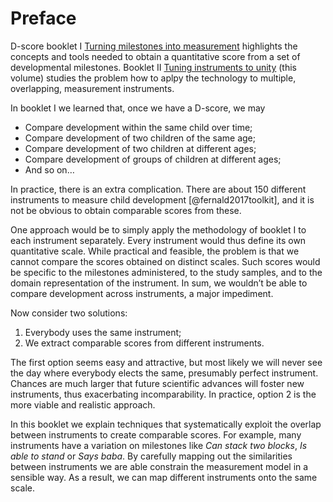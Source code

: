# Preface {-}

<!-- NOTE: We need to include a clear statement of the scope of this
booklet. What is the major problem? What would be progress? What data
would help us to advance? -->

D-score booklet I [Turning milestones into measurement](https://stefvanbuuren.name/dbook1) highlights the concepts and tools needed to obtain a quantitative score from a set of developmental milestones. Booklet II [Tuning instruments to unity](https://stefvanbuuren.name/dbook2) (this volume) studies the problem how to aplpy the technology to multiple, overlapping, measurement instruments. 

In booklet I we learned that, once we have a D-score, we may

- Compare development within the same child over time;
- Compare development of two children of the same age;
- Compare development of two children at different ages;
- Compare development of groups of children at different ages;
- And so on...

In practice, there is an extra complication. There are about 150 different instruments to measure child development [@fernald2017toolkit], and it is not be obvious to obtain comparable scores from these.

One approach would be to simply apply the methodology of booklet I to each instrument separately. Every instrument would thus define its own quantitative scale. While practical and feasible, the problem is that we cannot compare the scores obtained on distinct scales. Such scores would be specific to the milestones administered, to the study samples, and to the domain representation of the instrument. In sum, we wouldn't be able to compare development across instruments, a major impediment. 

Now consider two solutions:

1. Everybody uses the same instrument;
2. We extract comparable scores from different instruments.

The first option seems easy and attractive, but most likely we will never see the day where everybody elects the same, presumably perfect instrument. Chances are much larger that future scientific advances will foster new instruments, thus exacerbating incomparability. In practice, option 2 is the more viable and realistic approach.

In this booklet we explain techniques that systematically exploit the overlap between instruments to create comparable scores. For example, many instruments have a variation on milestones like *Can stack two blocks*, *Is able to stand* or *Says baba*. By carefully mapping out the similarities between instruments we are able constrain the measurement model in a sensible way. As a result, we can map different instruments onto the same scale.
